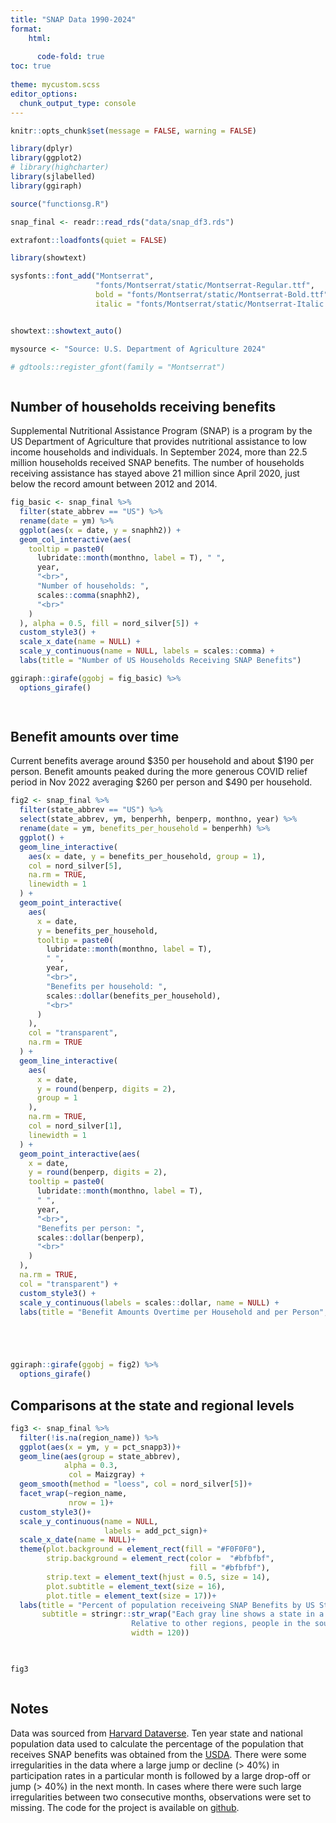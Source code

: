 ```yaml
---
title: "SNAP Data 1990-2024"
format: 
    html:
      
      code-fold: true 
toc: true
  
theme: mycustom.scss
editor_options: 
  chunk_output_type: console
---
```


```r

knitr::opts_chunk$set(message = FALSE, warning = FALSE)

library(dplyr)
library(ggplot2)
# library(highcharter)
library(sjlabelled)
library(ggiraph)

source("functionsg.R")

snap_final <- readr::read_rds("data/snap_df3.rds")

extrafont::loadfonts(quiet = FALSE)

library(showtext)

sysfonts::font_add("Montserrat",
                   "fonts/Montserrat/static/Montserrat-Regular.ttf", 
                   bold = "fonts/Montserrat/static/Montserrat-Bold.ttf", 
                   italic = "fonts/Montserrat/static/Montserrat-Italic.ttf")


showtext::showtext_auto()

mysource <- "Source: U.S. Department of Agriculture 2024"

# gdtools::register_gfont(family = "Montserrat")



```

## Number of households receiving benefits

Supplemental Nutritional Assistance Program (SNAP) is a program by the US Department of Agriculture that provides nutritional assistance to low income households and individuals. In September 2024, more than 22.5 million households received SNAP benefits. The number of households receiving assistance has stayed above 21 million since April 2020, just below the record amount between 2012 and 2014.

```r

fig_basic <- snap_final %>%
  filter(state_abbrev == "US") %>%
  rename(date = ym) %>%
  ggplot(aes(x = date, y = snaphh2)) +
  geom_col_interactive(aes(
    tooltip = paste0(
      lubridate::month(monthno, label = T), " ", 
      year,
      "<br>",
      "Number of households: ",
      scales::comma(snaphh2),
      "<br>"
    )
  ), alpha = 0.5, fill = nord_silver[5]) +
  custom_style3() +
  scale_x_date(name = NULL) +
  scale_y_continuous(name = NULL, labels = scales::comma) +
  labs(title = "Number of US Households Receiving SNAP Benefits")

ggiraph::girafe(ggobj = fig_basic) %>% 
  options_girafe()

  

```

## Benefit amounts over time

Current benefits average around \$350 per household and about \$190 per person. Benefit amounts peaked during the more generous COVID relief period in Nov 2022 averaging \$260 per person and \$490 per household.

```r


fig2 <- snap_final %>%
  filter(state_abbrev == "US") %>%
  select(state_abbrev, ym, benperhh, benperp, monthno, year) %>%
  rename(date = ym, benefits_per_household = benperhh) %>%
  ggplot() +
  geom_line_interactive(
    aes(x = date, y = benefits_per_household, group = 1),
    col = nord_silver[5],
    na.rm = TRUE,
    linewidth = 1
  ) +
  geom_point_interactive(
    aes(
      x = date,
      y = benefits_per_household,
      tooltip = paste0(
        lubridate::month(monthno, label = T),
        " ",
        year,
        "<br>",
        "Benefits per household: ",
        scales::dollar(benefits_per_household),
        "<br>"
      )
    ),
    col = "transparent",
    na.rm = TRUE
  ) +
  geom_line_interactive(
    aes(
      x = date,
      y = round(benperp, digits = 2),
      group = 1
    ),
    na.rm = TRUE,
    col = nord_silver[1],
    linewidth = 1
  ) +
  geom_point_interactive(aes(
    x = date,
    y = round(benperp, digits = 2),
    tooltip = paste0(
      lubridate::month(monthno, label = T),
      " ",
      year,
      "<br>",
      "Benefits per person: ",
      scales::dollar(benperp),
      "<br>"
    )
  ),
  na.rm = TRUE,
  col = "transparent") +
  custom_style3() +
  scale_y_continuous(labels = scales::dollar, name = NULL) +
  labs(title = "Benefit Amounts Overtime per Household and per Person", x = NULL)





ggiraph::girafe(ggobj = fig2) %>% 
  options_girafe()


```

## Comparisons at the state and regional levels

::: column-body-outset
```r


fig3 <- snap_final %>% 
  filter(!is.na(region_name)) %>% 
  ggplot(aes(x = ym, y = pct_snapp3))+
  geom_line(aes(group = state_abbrev),
            alpha = 0.3, 
             col = Maizgray) +
  geom_smooth(method = "loess", col = nord_silver[5])+
  facet_wrap(~region_name, 
             nrow = 1)+
  custom_style3()+
  scale_y_continuous(name = NULL, 
                     labels = add_pct_sign)+
  scale_x_date(name = NULL)+
  theme(plot.background = element_rect(fill = "#F0F0F0"), 
        strip.background = element_rect(color =  "#bfbfbf",
                                        fill = "#bfbfbf"), 
        strip.text = element_text(hjust = 0.5, size = 14), 
        plot.subtitle = element_text(size = 16), 
        plot.title = element_text(size = 17))+
  labs(title = "Percent of population receiveing SNAP Benefits by US State and Region", 
       subtitle = stringr::str_wrap("Each gray line shows a state in a US region while the blue line shows the average for each region.\n 
                           Relative to other regions, people in the south are more likely to receive SNAP benefits. Despite near record high numbers of people that receive SNAP benefits, the percentage of the population that receive benefits has been on the decline since about 2014.", 
                           width = 120))

	

fig3



```
:::

## Notes

Data was sourced from [Harvard Dataverse](https://dataverse.harvard.edu/dataset.xhtml?persistentId=doi:10.7910/DVN/AMUKJ0). Ten year state and national population data used to calculate the percentage of the population that receives SNAP benefits was obtained from the [USDA](https://data.ers.usda.gov/reports.aspx?ID=17827). There were some irregularities in the data where a large jump or decline (\> 40%) in participation rates in a particular month is followed by a large drop-off or jump (\> 40%) in the next month. In cases where there were such large irregularities between two consecutive months, observations were set to missing. The code for the project is available on [github](https://github.com/mikyasduga/SNAP_data_viz).

